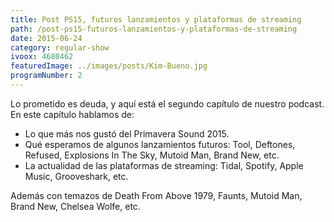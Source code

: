 ```yaml
---
title: Post PS15, futuros lanzamientos y plataformas de streaming
path: /post-ps15-futuros-lanzamientos-y-plataformas-de-streaming
date: 2015-06-24
category: regular-show
ivoox: 4680462
featuredImage: ../images/posts/Kim-Bueno.jpg
programNumber: 2
---
```


Lo prometido es deuda, y aquí está el segundo capítulo de nuestro podcast. En este capítulo hablamos de:

- Lo que más nos gustó del Primavera Sound 2015.
- Qué esperamos de algunos lanzamientos futuros: Tool, Deftones, Refused, Explosions In The Sky, Mutoid Man, Brand New, etc.
- La actualidad de las plataformas de streaming: Tidal, Spotify, Apple Music, Grooveshark, etc.

Además con temazos de Death From Above 1979, Faunts, Mutoid Man, Brand New, Chelsea Wolfe, etc.
